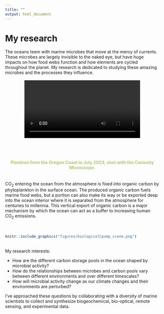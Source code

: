 ```yaml
---
title: ""
output: html_document
---
```


# My research

The oceans teem with marine microbes that move at the mercy of currents. These microbes are largely invisible to the naked eye, but have huge impacts on how food webs function and how elements are cycled throughout the planet. My research is dedicated to studying these amazing microbes and the processes they influence.
\
\
<center>![](movies/or_coast_plankton_jul2023.mp4){ width=75% }</center>
\
\
\
<center><h4 style="font-size: 14px; color: #AEC96F"> Plankton from the Oregon Coast in July 2023, shot with the Curiosity Microscope. </h4></center>
\
CO~2~ entering the ocean from the atmosphere is fixed into organic carbon by phytoplankton in the surface ocean. The produced organic carbon fuels marine food webs, but a portion can also make its way or be exported deep into the ocean interior where it is separated from the atmosphere for centuries to millennia. This vertical export of organic carbon is a major mechanism by which the ocean can act as a buffer to increasing human CO~2~ emissions. 
\
\
\
```r
knitr::include_graphics("figures/biologicalCpump_scene.png")
```
\
My research interests: 

- How are the different carbon storage pools in the ocean shaped by microbial activity? 
- How do the relationships between microbes and carbon pools vary between different environments and over different timescales? 
- How will microbial activity change as our climate changes and their environments are perturbed?

I’ve approached these questions by collaborating with a diversity of marine scientists to collect and synthesize biogeochemical, bio-optical, remote sensing, and experimental data.



